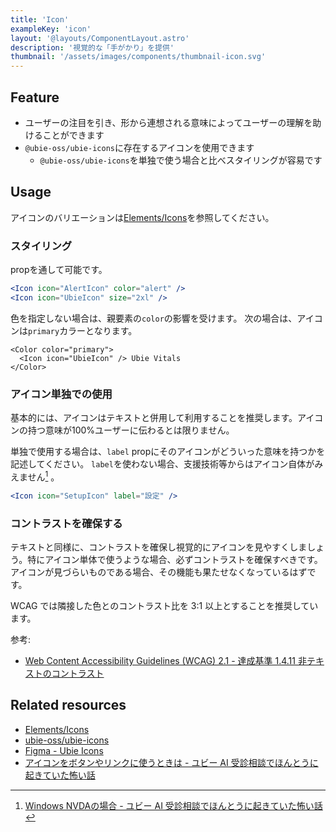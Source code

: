 ```yaml
---
title: 'Icon'
exampleKey: 'icon'
layout: '@layouts/ComponentLayout.astro'
description: '視覚的な「手がかり」を提供'
thumbnail: '/assets/images/components/thumbnail-icon.svg'
---
```


## Feature

- ユーザーの注目を引き、形から連想される意味によってユーザーの理解を助けることができます
- `@ubie-oss/ubie-icons`に存在するアイコンを使用できます
  - `@ubie-oss/ubie-icons`を単独で使う場合と比べスタイリングが容易です

## Usage

アイコンのバリエーションは[Elements/Icons](/elements/icons)を参照してください。

### スタイリング

propを通して可能です。

```jsx
<Icon icon="AlertIcon" color="alert" />
<Icon icon="UbieIcon" size="2xl" />
```

色を指定しない場合は、親要素の`color`の影響を受けます。
次の場合は、アイコンは`primary`カラーとなります。

```
<Color color="primary">
  <Icon icon="UbieIcon" /> Ubie Vitals
</Color>
```

### アイコン単独での使用

基本的には、アイコンはテキストと併用して利用することを推奨します。アイコンの持つ意味が100%ユーザーに伝わるとは限りません。

単独で使用する場合は、`label` propにそのアイコンがどういった意味を持つかを記述してください。
`label`を使わない場合、支援技術等からはアイコン自体がみえません[^1] 。

[^1]: [Windows NVDAの場合 - ユビー AI 受診相談でほんとうに起きていた怖い話](https://docs.google.com/presentation/d/1phP267dInvtrxTBQhlrxYkoTOTHJbKq6nTD5ljD-xSI/edit#slide=id.g107361d2158_0_136)

```jsx
<Icon icon="SetupIcon" label="設定" />
```

### コントラストを確保する

テキストと同様に、コントラストを確保し視覚的にアイコンを見やすくしましょう。特にアイコン単体で使うような場合、必ずコントラストを確保すべきです。
アイコンが見づらいものである場合、その機能も果たせなくなっているはずです。

WCAG では隣接した色とのコントラスト比を 3:1 以上とすることを推奨しています。

参考:

- [Web Content Accessibility Guidelines (WCAG) 2.1 - 達成基準 1.4.11 非テキストのコントラスト](https://waic.jp/translations/WCAG21/#non-text-contrast)

## Related resources

- [Elements/Icons](/elements/icons)
- [ubie-oss/ubie-icons](https://github.com/ubie-oss/ubie-icons)
- [Figma - Ubie Icons](https://www.figma.com/file/6dWoWbMuEHiVN5qi1ybDAa/Ubie-Icons?type=design&node-id=0%3A1&mode=design&t=yddL2kJ5U8BIO59w-1)
- [アイコンをボタンやリンクに使うときは - ユビー AI 受診相談でほんとうに起きていた怖い話](https://docs.google.com/presentation/d/1phP267dInvtrxTBQhlrxYkoTOTHJbKq6nTD5ljD-xSI/edit#slide=id.g107361d2158_0_251)
